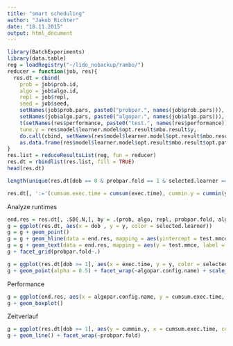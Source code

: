```yaml
---
title: "smart scheduling"
author: "Jakob Richter"
date: "18.11.2015"
output: html_document
---
```


```r
library(BatchExperiments)
library(data.table)
reg = loadRegistry("~/lido_nobackup/rambo/")
reducer = function(job, res){
  res.dt = cbind(
    prob = job$prob.id,
    algo = job$algo.id,
    repl = job$repl,
    seed = job$seed,
    setNames(job$prob.pars, paste0("probpar.", names(job$prob.pars))),
    setNames(job$algo.pars, paste0("algopar.", names(job$algo.pars))),
    t(setNames(res$performance, paste0("test.", names(res$performance)))),
    tune.y = res$model$learner.model$opt.result$mbo.result$y,
    do.call(cbind, setNames(res$model$learner.model$opt.result$mbo.result$x, paste0("x.", names(res$model$learner.model$opt.result$mbo.result$x)))),
    as.data.frame(res$model$learner.model$opt.result$mbo.result$opt.path))
}
res.list = reduceResultsList(reg, fun = reducer)
res.dt = rbindlist(res.list, fill = TRUE)
head(res.dt)
```

```r
length(unique(res.dt[dob == 0 & probpar.fold == 1 & selected.learner == "classif.svm.radial", .SD[1,] ,by = algopar.config.name]$classif.svm.radial.gamma)) == 1
```

```r
res.dt[, ':='(cumsum.exec.time = cumsum(exec.time), cummin.y = cummin(y)), by = .(prob, algo, repl, probpar.fold, algopar.config.name)]
```

Analyze runtimes
```r
end.res = res.dt[, .SD[.N,], by = .(prob, algo, repl, probpar.fold, algopar.infill.crit, algopar.multipoint.lcb.multiple, algopar.iters, algopar.multipoint.method, algopar.propose.points, algopar.schedule.method, algopar.schedule.priority, algopar.schedule.priority.time, probpar.fold)]
g = ggplot(res.dt, aes(x = dob , y = y, color = selected.learner))
g = g + geom_point()
g = g + geom_hline(data = end.res, mapping = aes(yintercept = test.mmce, color = x.selected.learner), alpha = 0.5)
g = g + geom_text(data = end.res, mapping = aes(y = test.mmce, label = algopar.config.name), size = 4, color = "black")
g + facet_grid(probpar.fold~.)

g = ggplot(res.dt[dob >= 1], aes(x = exec.time, y = y, color = selected.learner, shape = dob == 0))
g + geom_point(alpha = 0.5) + facet_wrap(~algopar.config.name) + scale_shape_manual(values = c(16,1)) + scale_x_log10()
```

Performance
```r
g = ggplot(end.res, aes(x = algopar.config.name, y = cumsum.exec.time, fill = algopar.config.name))
g + geom_boxplot()
```

Zeitverlauf
```r
g = ggplot(res.dt[dob >= 1], aes(y = cummin.y, x = cumsum.exec.time, color = algopar.config.name))
g + geom_line() + facet_wrap(~probpar.fold)
```

